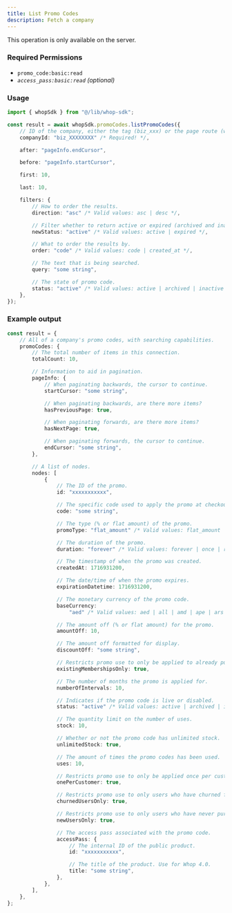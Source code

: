 ```yaml
---
title: List Promo Codes
description: Fetch a company
---
```

<Note>This operation is only available on the server.</Note>

### Required Permissions
 - `promo_code:basic:read`
 - _`access_pass:basic:read` (optional)_

### Usage

```typescript
import { whopSdk } from "@/lib/whop-sdk";

const result = await whopSdk.promoCodes.listPromoCodes({
	// ID of the company, either the tag (biz_xxx) or the page route (whop-dev)
	companyId: "biz_XXXXXXXX" /* Required! */,

	after: "pageInfo.endCursor",

	before: "pageInfo.startCursor",

	first: 10,

	last: 10,

	filters: {
		// How to order the results.
		direction: "asc" /* Valid values: asc | desc */,

		// Filter whether to return active or expired (archived and inactive).
		newStatus: "active" /* Valid values: active | expired */,

		// What to order the results by.
		order: "code" /* Valid values: code | created_at */,

		// The text that is being searched.
		query: "some string",

		// The state of promo code.
		status: "active" /* Valid values: active | archived | inactive */,
	},
});

```

### Example output

```typescript
const result = {
	// All of a company's promo codes, with searching capabilities.
	promoCodes: {
		// The total number of items in this connection.
		totalCount: 10,

		// Information to aid in pagination.
		pageInfo: {
			// When paginating backwards, the cursor to continue.
			startCursor: "some string",

			// When paginating backwards, are there more items?
			hasPreviousPage: true,

			// When paginating forwards, are there more items?
			hasNextPage: true,

			// When paginating forwards, the cursor to continue.
			endCursor: "some string",
		},

		// A list of nodes.
		nodes: [
			{
				// The ID of the promo.
				id: "xxxxxxxxxxx",

				// The specific code used to apply the promo at checkout.
				code: "some string",

				// The type (% or flat amount) of the promo.
				promoType: "flat_amount" /* Valid values: flat_amount | percentage */,

				// The duration of the promo.
				duration: "forever" /* Valid values: forever | once | repeating */,

				// The timestamp of when the promo was created.
				createdAt: 1716931200,

				// The date/time of when the promo expires.
				expirationDatetime: 1716931200,

				// The monetary currency of the promo code.
				baseCurrency:
					"aed" /* Valid values: aed | all | amd | ape | ars | aud | bam | bgn | bhd | bob | brl | bsd | btc | cad | chf | clp | cop | crc | czk | dkk | dop | dzd | egp | etb | eth | eur | gbp | ghs | gmd | gtq | gyd | hkd | huf | idr | ils | inr | jmd | jod | jpy | kes | khr | krw | kwd | lkr | mad | mdl | mga | mkd | mnt | mop | mur | mxn | myr | nad | ngn | nok | nzd | omr | pen | php | pkr | pln | pyg | qar | ron | rsd | rub | rwf | sar | sek | sgd | thb | tnd | try | ttd | twd | tzs | usd | uyu | uzs | vnd | xcd | xof | zar */,

				// The amount off (% or flat amount) for the promo.
				amountOff: 10,

				// The amount off formatted for display.
				discountOff: "some string",

				// Restricts promo use to only be applied to already purchased memberships.
				existingMembershipsOnly: true,

				// The number of months the promo is applied for.
				numberOfIntervals: 10,

				// Indicates if the promo code is live or disabled.
				status: "active" /* Valid values: active | archived | inactive */,

				// The quantity limit on the number of uses.
				stock: 10,

				// Whether or not the promo code has unlimited stock.
				unlimitedStock: true,

				// The amount of times the promo codes has been used.
				uses: 10,

				// Restricts promo use to only be applied once per customer.
				onePerCustomer: true,

				// Restricts promo use to only users who have churned from the company before.
				churnedUsersOnly: true,

				// Restricts promo use to only users who have never purchased from the company before.
				newUsersOnly: true,

				// The access pass associated with the promo code.
				accessPass: {
					// The internal ID of the public product.
					id: "xxxxxxxxxxx",

					// The title of the product. Use for Whop 4.0.
					title: "some string",
				},
			},
		],
	},
};

```
